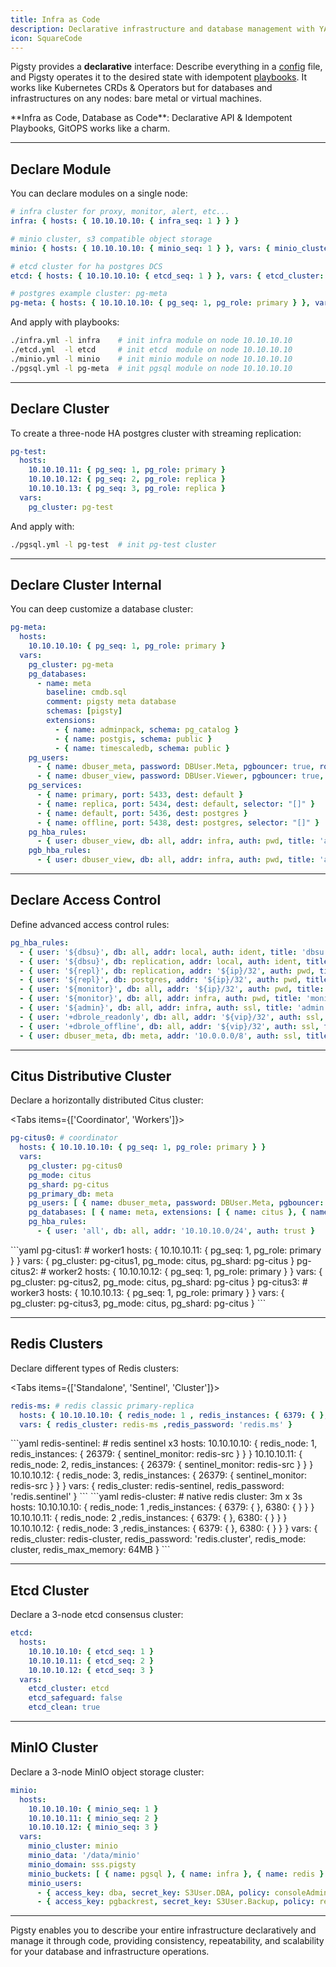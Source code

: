 ```yaml
---
title: Infra as Code
description: Declarative infrastructure and database management with YAML-driven configuration
icon: SquareCode
---
```



Pigsty provides a **declarative** interface: Describe everything in a [config](/docs/setup/config/) file, and Pigsty operates it to the desired state with idempotent [playbooks](/docs/setup/playbook/). It works like Kubernetes CRDs & Operators but for databases and infrastructures on any nodes: bare metal or virtual machines.

<Callout type="info">
**Infra as Code, Database as Code**: Declarative API & Idempotent Playbooks, GitOPS works like a charm.
</Callout>

--------

## Declare Module

You can declare modules on a single node:

```yaml
# infra cluster for proxy, monitor, alert, etc...
infra: { hosts: { 10.10.10.10: { infra_seq: 1 } } }

# minio cluster, s3 compatible object storage
minio: { hosts: { 10.10.10.10: { minio_seq: 1 } }, vars: { minio_cluster: minio } }

# etcd cluster for ha postgres DCS
etcd: { hosts: { 10.10.10.10: { etcd_seq: 1 } }, vars: { etcd_cluster: etcd } }

# postgres example cluster: pg-meta
pg-meta: { hosts: { 10.10.10.10: { pg_seq: 1, pg_role: primary } }, vars: { pg_cluster: pg-meta } }
```

And apply with playbooks:

```bash
./infra.yml -l infra    # init infra module on node 10.10.10.10
./etcd.yml  -l etcd     # init etcd  module on node 10.10.10.10
./minio.yml -l minio    # init minio module on node 10.10.10.10
./pgsql.yml -l pg-meta  # init pgsql module on node 10.10.10.10
```

--------

## Declare Cluster

To create a three-node HA postgres cluster with streaming replication:

```yaml
pg-test:
  hosts:
    10.10.10.11: { pg_seq: 1, pg_role: primary }
    10.10.10.12: { pg_seq: 2, pg_role: replica }
    10.10.10.13: { pg_seq: 3, pg_role: replica }
  vars:
    pg_cluster: pg-test
```

And apply with:

```bash
./pgsql.yml -l pg-test  # init pg-test cluster
```

--------

## Declare Cluster Internal

You can deep customize a database cluster:

```yaml
pg-meta:
  hosts:
    10.10.10.10: { pg_seq: 1, pg_role: primary }
  vars:
    pg_cluster: pg-meta
    pg_databases:
      - name: meta
        baseline: cmdb.sql
        comment: pigsty meta database
        schemas: [pigsty]
        extensions:
          - { name: adminpack, schema: pg_catalog }
          - { name: postgis, schema: public }
          - { name: timescaledb, schema: public }
    pg_users:
      - { name: dbuser_meta, password: DBUser.Meta, pgbouncer: true, roles: [dbrole_admin], comment: pigsty admin user }
      - { name: dbuser_view, password: DBUser.Viewer, pgbouncer: true, roles: [dbrole_readonly], comment: pigsty read-only user }
    pg_services:
      - { name: primary, port: 5433, dest: default }
      - { name: replica, port: 5434, dest: default, selector: "[]" }
      - { name: default, port: 5436, dest: postgres }
      - { name: offline, port: 5438, dest: postgres, selector: "[]" }
    pg_hba_rules:
      - { user: dbuser_view, db: all, addr: infra, auth: pwd, title: 'allow view user from infra nodes' }
    pgb_hba_rules:
      - { user: dbuser_view, db: all, addr: infra, auth: pwd, title: 'allow view user from infra nodes' }
```

--------

## Declare Access Control

Define advanced access control rules:

```yaml
pg_hba_rules:
  - { user: '${dbsu}', db: all, addr: local, auth: ident, title: 'dbsu access via local os user ident' }
  - { user: '${dbsu}', db: replication, addr: local, auth: ident, title: 'dbsu replication from local os ident' }
  - { user: '${repl}', db: replication, addr: '${ip}/32', auth: pwd, title: 'replicator replication from ${ip}' }
  - { user: '${repl}', db: postgres, addr: '${ip}/32', auth: pwd, title: 'replicator postgres db from ${ip}' }
  - { user: '${monitor}', db: all, addr: '${ip}/32', auth: pwd, title: 'monitor from ${ip}' }
  - { user: '${monitor}', db: all, addr: infra, auth: pwd, title: 'monitor from infra nodes' }
  - { user: '${admin}', db: all, addr: infra, auth: ssl, title: 'admin @ infra nodes with pwd & ssl' }
  - { user: '+dbrole_readonly', db: all, addr: '${vip}/32', auth: ssl, title: 'allow readonly role from ${vip} with ssl' }
  - { user: '+dbrole_offline', db: all, addr: '${vip}/32', auth: ssl, title: 'allow offline role from ${vip} with ssl' }
  - { user: dbuser_meta, db: meta, addr: '10.0.0.0/8', auth: ssl, title: 'allow meta user from 10.0.0.0/8 with ssl' }
```

--------

## Citus Distributive Cluster

Declare a horizontally distributed Citus cluster:

<Tabs items={['Coordinator', 'Workers']}>
<Tab value="Coordinator">
```yaml
pg-citus0: # coordinator
  hosts: { 10.10.10.10: { pg_seq: 1, pg_role: primary } }
  vars:
    pg_cluster: pg-citus0
    pg_mode: citus
    pg_shard: pg-citus
    pg_primary_db: meta
    pg_users: [ { name: dbuser_meta, password: DBUser.Meta, pgbouncer: true, roles: [ dbrole_admin ] } ]
    pg_databases: [ { name: meta, extensions: [ { name: citus }, { name: postgis }, { name: timescaledb } ] } ]
    pg_hba_rules:
      - { user: 'all', db: all, addr: '10.10.10.0/24', auth: trust }
```
</Tab>
<Tab value="Workers">
```yaml
pg-citus1: # worker1
  hosts: { 10.10.10.11: { pg_seq: 1, pg_role: primary } }
  vars: { pg_cluster: pg-citus1, pg_mode: citus, pg_shard: pg-citus }
pg-citus2: # worker2
  hosts: { 10.10.10.12: { pg_seq: 1, pg_role: primary } }
  vars: { pg_cluster: pg-citus2, pg_mode: citus, pg_shard: pg-citus }
pg-citus3: # worker3
  hosts: { 10.10.10.13: { pg_seq: 1, pg_role: primary } }
  vars: { pg_cluster: pg-citus3, pg_mode: citus, pg_shard: pg-citus }
```
</Tab>
</Tabs>

--------

## Redis Clusters

Declare different types of Redis clusters:

<Tabs items={['Standalone', 'Sentinel', 'Cluster']}>
<Tab value="Standalone">
```yaml
redis-ms: # redis classic primary-replica
  hosts: { 10.10.10.10: { redis_node: 1 , redis_instances: { 6379: { }, 6380: { replica_of: '10.10.10.10 6379' } } } }
  vars: { redis_cluster: redis-ms ,redis_password: 'redis.ms' }
```
</Tab>
<Tab value="Sentinel">
```yaml
redis-sentinel: # redis sentinel x3
  hosts:
    10.10.10.10: { redis_node: 1, redis_instances: { 26379: { sentinel_monitor: redis-src } } }
    10.10.10.11: { redis_node: 2, redis_instances: { 26379: { sentinel_monitor: redis-src } } }
    10.10.10.12: { redis_node: 3, redis_instances: { 26379: { sentinel_monitor: redis-src } } }
  vars: { redis_cluster: redis-sentinel, redis_password: 'redis.sentinel' }
```
</Tab>
<Tab value="Cluster">
```yaml
redis-cluster: # native redis cluster: 3m x 3s
  hosts:
    10.10.10.10: { redis_node: 1 ,redis_instances: { 6379: { }, 6380: { } } }
    10.10.10.11: { redis_node: 2 ,redis_instances: { 6379: { }, 6380: { } } }
    10.10.10.12: { redis_node: 3 ,redis_instances: { 6379: { }, 6380: { } } }
  vars: { redis_cluster: redis-cluster, redis_password: 'redis.cluster', redis_mode: cluster, redis_max_memory: 64MB }
```
</Tab>
</Tabs>

--------

## Etcd Cluster

Declare a 3-node etcd consensus cluster:

```yaml
etcd:
  hosts:
    10.10.10.10: { etcd_seq: 1 }
    10.10.10.11: { etcd_seq: 2 }
    10.10.10.12: { etcd_seq: 3 }
  vars:
    etcd_cluster: etcd
    etcd_safeguard: false
    etcd_clean: true
```

--------

## MinIO Cluster

Declare a 3-node MinIO object storage cluster:

```yaml
minio:
  hosts:
    10.10.10.10: { minio_seq: 1 }
    10.10.10.11: { minio_seq: 2 }
    10.10.10.12: { minio_seq: 3 }
  vars:
    minio_cluster: minio
    minio_data: '/data/minio'
    minio_domain: sss.pigsty
    minio_buckets: [ { name: pgsql }, { name: infra }, { name: redis } ]
    minio_users:
      - { access_key: dba, secret_key: S3User.DBA, policy: consoleAdmin }
      - { access_key: pgbackrest, secret_key: S3User.Backup, policy: readwrite }
```

---

Pigsty enables you to describe your entire infrastructure declaratively and manage it through code, providing consistency, repeatability, and scalability for your database and infrastructure operations.